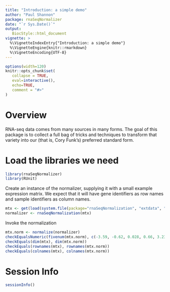 ```yaml
---
title: "Introduction: a simple demo"
author: "Paul Shannon"
package: rnaSeqNormalizer
date: "`r Sys.Date()`"
output:
   BiocStyle::html_document
vignette: >
  %\VignetteIndexEntry{"Introduction: a simple demo"}
  %\VignetteEngine{knitr::rmarkdown}
  %\VignetteEncoding{UTF-8}
---
```


<style>
.main-container { width: 1200px; max-width:2800px;}
</style>


```r
options(width=120)
knitr::opts_chunk$set(
   collapse = TRUE,
   eval=interactive(),
   echo=TRUE,
   comment = "#>"
)
```


# Overview

RNA-seq data comes from many sources in many forms.  The goal of this package is to collect
a full bag of tricks and techniques to transform that variety into our (that is, Cory Funk's)
preferred standard form.

# Load the libraries we need

```r
library(rnaSeqNormalizer)
library(RUnit)
```

Create an instance of the normalizer, supplying it with a small example expression matrix.  We expect
that it will have gene identifiers as row names and sample identifiers as column names.

```r
mtx <- get(load(system.file(package="rnaSeqNormalization", "extdata", "mtx.mayoTcx.100x300.RData")))
normalizer <- rnaSeqNormalization(mtx)
```

Invoke the normalization

```r
mtx.norm <- normalize(normalizer)
checkEqualsNumeric(fivenum(mtx.norm), c(-3.59, -0.62, 0.028, 0.66, 3.23), tol=1e-2)
checkEquals(dim(mtx), dim(mtx.norm))
checkEquals(rownames(mtx), rownames(mtx.norm))
checkEquals(colnames(mtx), colnames(mtx.norm))
```



# Session Info

```r
sessionInfo()
````

